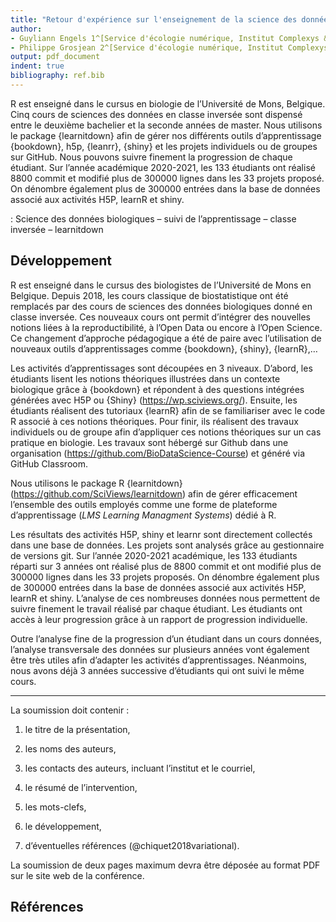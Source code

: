 ```yaml
---
title: "Retour d'expérience sur l'enseignement de la science des données biologiques en classe inversée"
author:
- Guyliann Engels 1^[Service d'écologie numérique, Institut Complexys & Infortech, guyliann.engels@umons.ac.be]
- Philippe Grosjean 2^[Service d'écologie numérique, Institut Complexys & Infortech, philippe.grosjean@umons.ac.be]
output: pdf_document
indent: true
bibliography: ref.bib
---
```


\begin{center}
\textbf{Résumé}
\end{center}
R est enseigné dans le cursus en biologie de l'Université de Mons, Belgique. Cinq cours de sciences des données en classe inversée sont dispensé entre le deuxième bachelier et la seconde années de master. Nous utilisons le package {learnitdown} afin de gérer nos différents outils d'apprentissage {bookdown}, h5p, {leanrr}, {shiny} et les projets individuels ou de groupes sur GitHub. Nous pouvons suivre finement la progression de chaque étudiant. Sur l'année académique 2020-2021, les 133 étudiants ont réalisé 8800 commit et modifié plus de 300000 lignes dans les 33 projets proposé. On dénombre également plus de 300000 entrées dans la base de données associé aux activités H5P, learnR et shiny.

\noindent \textbf{Mots-clefs} : Science des données biologiques -- suivi de l'apprentissage -- classe inversée -- learnitdown

## Développement 

R est enseigné dans le cursus des biologistes de l'Université de Mons en Belgique. Depuis 2018, les cours classique de biostatistique ont été remplacés par des cours de sciences des données biologiques donné en classe inversée. Ces nouveaux cours ont permit d'intégrer des nouvelles notions liées à la reproductibilité, à l'Open Data ou encore à l'Open Science. Ce changement d'approche pédagogique a été de paire avec l'utilisation de nouveaux outils d'apprentissages comme {bookdown}, {shiny}, {learnR},...

Les activités d'apprentissages sont découpées en 3 niveaux. D'abord, les étudiants lisent les notions théoriques illustrées dans un contexte biologique grâce à {bookdown} et répondent à des questions intégrées générées avec H5P ou {Shiny} (<https://wp.sciviews.org/>). Ensuite, les étudiants réalisent des tutoriaux {learnR} afin de se familiariser avec le code R associé à ces notions théoriques. Pour finir, ils réalisent des travaux individuels ou de groupe afin d'appliquer ces notions théoriques sur un cas pratique en biologie. Les travaux sont hébergé sur Github dans une organisation (<https://github.com/BioDataScience-Course>) et généré via GitHub Classroom.

Nous utilisons le package R {learnitdown} (<https://github.com/SciViews/learnitdown>) afin de gérer efficacement l'ensemble des outils employés comme une forme de plateforme d'apprentissage (*LMS Learning Managment Systems*) dédié à R.

Les résultats des activités H5P, shiny et learnr sont directement collectés dans une base de données. Les projets sont analysés grâce au gestionnaire de versions git. Sur l'année 2020-2021 académique, les 133 étudiants réparti sur 3 années ont réalisé plus de 8800 commit et ont modifié plus de 300000 lignes dans les 33 projets proposés. On dénombre également plus de 300000 entrées dans la base de données associé aux activités H5P, learnR et shiny. L'analyse de ces nombreuses données nous permettent de suivre finement le travail réalisé par chaque étudiant. Les étudiants ont accès à leur progression grâce à un rapport de progression individuelle.

Outre l'analyse fine de la progression d'un étudiant dans un cours données, l'analyse transversale des données sur plusieurs années vont également être très utiles afin d'adapter les activités d'apprentissages. Néanmoins, nous avons déjà 3 années successive d'étudiants qui ont suivi le même cours. 

___


La soumission doit contenir :

1. le titre de la présentation,

2. les noms des auteurs,

3. les contacts des auteurs, incluant l’institut et le courriel,

4. le résumé de l'intervention,

5. les mots-clefs,

6. le développement,

7. d'éventuelles références (@chiquet2018variational).

La soumission de deux pages maximum devra être déposée au format PDF sur le site web de la conférence.


## Références
